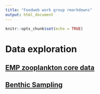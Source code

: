 ```yaml
---
title: "Foodweb work group rmarkdowns"
output: html_document
---
```


```r
knitr::opts_chunk$set(echo = TRUE)
```

# Data exploration

## [EMP zooplankton core data](data/zoop.html)
## [Benthic Sampling](data/benthic.html)

